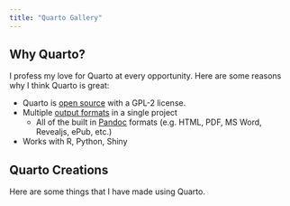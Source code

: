 ```yaml
---
title: "Quarto Gallery"
---
```


## Why Quarto?

I profess my love for Quarto at every opportunity. Here are some reasons why I think Quarto is great:

- Quarto is [open source](https://quarto.org/license.html) with a GPL-2 license.
- Multiple [output formats](https://quarto.org/docs/output-formats/all-formats.html) in a single project
  - All of the built in [Pandoc](https://pandoc.org/) formats (e.g. HTML, PDF, MS Word, Revealjs, ePub, etc.)
- Works with R, Python, Shiny

## Quarto Creations
Here are some things that I have made using Quarto.

